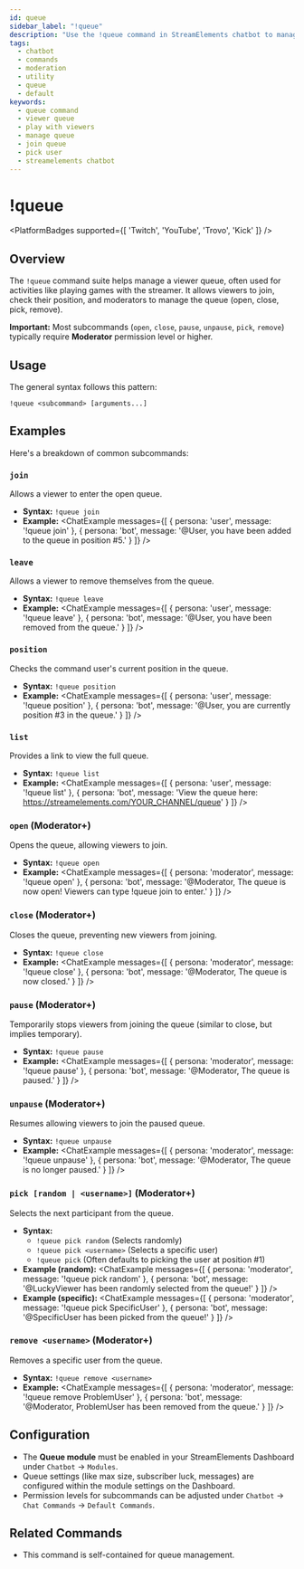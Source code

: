 ```yaml
---
id: queue
sidebar_label: "!queue"
description: "Use the !queue command in StreamElements chatbot to manage viewer queues for activities like playing games with the streamer."
tags:
  - chatbot
  - commands
  - moderation
  - utility
  - queue
  - default
keywords:
  - queue command
  - viewer queue
  - play with viewers
  - manage queue
  - join queue
  - pick user
  - streamelements chatbot
---
```



# !queue

<PlatformBadges supported={[ 'Twitch', 'YouTube', 'Trovo', 'Kick' ]} />

## Overview

The `!queue` command suite helps manage a viewer queue, often used for activities like playing games with the streamer. It allows viewers to join, check their position, and moderators to manage the queue (open, close, pick, remove).

**Important:** Most subcommands (`open`, `close`, `pause`, `unpause`, `pick`, `remove`) typically require **Moderator** permission level or higher.

## Usage

The general syntax follows this pattern:

```streamelements
!queue <subcommand> [arguments...]
```

## Examples

Here's a breakdown of common subcommands:

### `join`

Allows a viewer to enter the open queue.

*   **Syntax:** `!queue join`
*   **Example:**
    <ChatExample messages={[
      { persona: 'user', message: '!queue join' },
      { persona: 'bot', message: '@User, you have been added to the queue in position #5.' }
    ]} />

### `leave`

Allows a viewer to remove themselves from the queue.

*   **Syntax:** `!queue leave`
*   **Example:**
    <ChatExample messages={[
      { persona: 'user', message: '!queue leave' },
      { persona: 'bot', message: '@User, you have been removed from the queue.' }
    ]} />

### `position`

Checks the command user's current position in the queue.

*   **Syntax:** `!queue position`
*   **Example:**
    <ChatExample messages={[
      { persona: 'user', message: '!queue position' },
      { persona: 'bot', message: '@User, you are currently position #3 in the queue.' }
    ]} />

### `list`

Provides a link to view the full queue.

*   **Syntax:** `!queue list`
*   **Example:**
    <ChatExample messages={[
      { persona: 'user', message: '!queue list' },
      { persona: 'bot', message: 'View the queue here: https://streamelements.com/YOUR_CHANNEL/queue' }
    ]} />

### `open` (Moderator+)

Opens the queue, allowing viewers to join.

*   **Syntax:** `!queue open`
*   **Example:**
    <ChatExample messages={[
      { persona: 'moderator', message: '!queue open' },
      { persona: 'bot', message: '@Moderator, The queue is now open! Viewers can type !queue join to enter.' }
    ]} />

### `close` (Moderator+)

Closes the queue, preventing new viewers from joining.

*   **Syntax:** `!queue close`
*   **Example:**
    <ChatExample messages={[
      { persona: 'moderator', message: '!queue close' },
      { persona: 'bot', message: '@Moderator, The queue is now closed.' }
    ]} />

### `pause` (Moderator+)

Temporarily stops viewers from joining the queue (similar to close, but implies temporary).

*   **Syntax:** `!queue pause`
*   **Example:**
    <ChatExample messages={[
      { persona: 'moderator', message: '!queue pause' },
      { persona: 'bot', message: '@Moderator, The queue is paused.' }
    ]} />

### `unpause` (Moderator+)

Resumes allowing viewers to join the paused queue.

*   **Syntax:** `!queue unpause`
*   **Example:**
    <ChatExample messages={[
      { persona: 'moderator', message: '!queue unpause' },
      { persona: 'bot', message: '@Moderator, The queue is no longer paused.' }
    ]} />

### `pick [random | <username>]` (Moderator+)

Selects the next participant from the queue.

*   **Syntax:** 
    *   `!queue pick random` (Selects randomly)
    *   `!queue pick <username>` (Selects a specific user)
    *   `!queue pick` (Often defaults to picking the user at position #1)
*   **Example (random):**
    <ChatExample messages={[
      { persona: 'moderator', message: '!queue pick random' },
      { persona: 'bot', message: '@LuckyViewer has been randomly selected from the queue!' }
    ]} />
*   **Example (specific):**
    <ChatExample messages={[
      { persona: 'moderator', message: '!queue pick SpecificUser' },
      { persona: 'bot', message: '@SpecificUser has been picked from the queue!' }
    ]} />

### `remove <username>` (Moderator+)

Removes a specific user from the queue.

*   **Syntax:** `!queue remove <username>`
*   **Example:**
    <ChatExample messages={[
      { persona: 'moderator', message: '!queue remove ProblemUser' },
      { persona: 'bot', message: '@Moderator, ProblemUser has been removed from the queue.' }
    ]} />

## Configuration

*   The **Queue module** must be enabled in your StreamElements Dashboard under `Chatbot` -> `Modules`.
*   Queue settings (like max size, subscriber luck, messages) are configured within the module settings on the Dashboard.
*   Permission levels for subcommands can be adjusted under `Chatbot` -> `Chat Commands` -> `Default Commands`.

## Related Commands

*   This command is self-contained for queue management.
